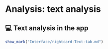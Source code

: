 # Analysis: text analysis

 

## 💻 Text analysis in the app

 

```r
show_mark("Interface/rightcard-Text-tab.md")
```